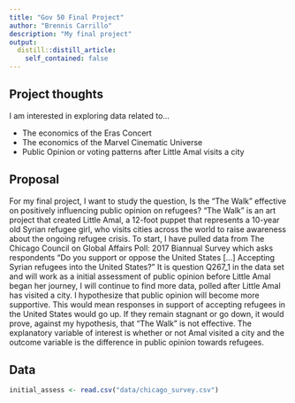 ```yaml
---
title: "Gov 50 Final Project"
author: "Brennis Carrillo"
description: "My final project"
output:
  distill::distill_article:
    self_contained: false
---
```




## Project thoughts ##

I am interested in exploring data related to...

* The economics of the Eras Concert
* The economics of the Marvel Cinematic Universe
* Public Opinion or voting patterns after Little Amal visits a city

## Proposal ##

For my final project, I want to study the question, Is the "The Walk" effective on positively influencing public opinion on refugees?
"The Walk" is an art project that created Little Amal, a 12-foot puppet that represents a 10-year old Syrian refugee girl, who visits cities  across the world to raise awareness about the ongoing refugee crisis. To start, I have pulled data from The Chicago Council on Global Affairs Poll: 2017 Biannual Survey which asks respondents "Do you support or oppose the United States […] Accepting Syrian refugees into the United States?" It is question Q267_1 in the data set and will work as a initial assessment of public opinion before Little Amal began her journey, I will continue to find more data, polled after Little Amal has visited a city. I hypothesize that public opinion will become more supportive. This would mean responses in support of accepting refugees in the United States would go up. If they remain stagnant or go down, it would prove, against my hypothesis, that “The Walk” is not effective. The explanatory variable of interest is whether or not Amal visited a city and the outcome variable is the difference in public opinion towards refugees.

## Data ##

```r
initial_assess <- read.csv("data/chicago_survey.csv")
```
